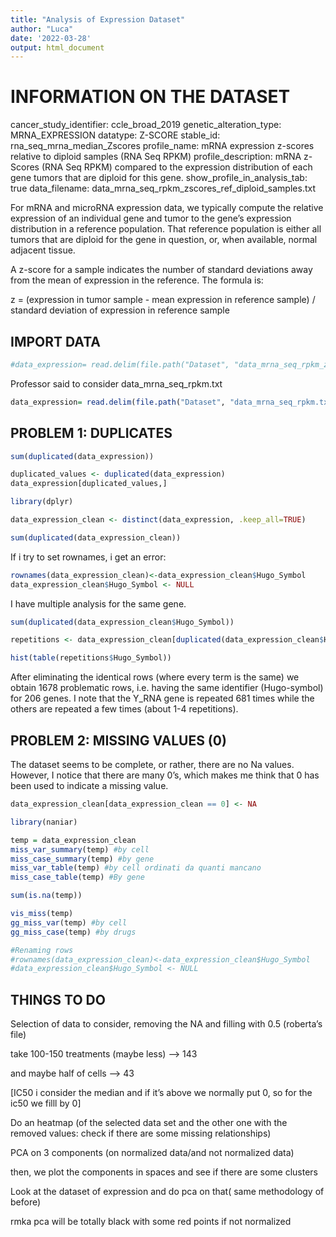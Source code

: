 ```yaml
---
title: "Analysis of Expression Dataset"
author: "Luca"
date: '2022-03-28'
output: html_document
---
```



# INFORMATION ON THE DATASET
cancer_study_identifier: ccle_broad_2019
genetic_alteration_type: MRNA_EXPRESSION
datatype: Z-SCORE
stable_id: rna_seq_mrna_median_Zscores
profile_name: mRNA expression z-scores relative to diploid samples (RNA Seq RPKM)
profile_description: mRNA z-Scores (RNA Seq RPKM) compared to the expression distribution of each gene tumors that are diploid for this gene.
show_profile_in_analysis_tab: true
data_filename: data_mrna_seq_rpkm_zscores_ref_diploid_samples.txt

For mRNA and microRNA expression data, we typically compute the relative expression of an individual gene and tumor to the gene's expression distribution in a reference population. That reference population is either all tumors that are diploid for the gene in question, or, when available, normal adjacent tissue.

A z-score for a sample indicates the number of standard deviations away from the mean of expression in the reference. The formula is:

z = (expression in tumor sample - mean expression in reference sample) / standard deviation of expression in reference sample

## IMPORT DATA

```r
#data_expression= read.delim(file.path("Dataset", "data_mrna_seq_rpkm_zscores_ref_diploid_samples.txt"), header = TRUE, comment.char = '#')

```

Professor said to consider  data_mrna_seq_rpkm.txt

```r
data_expression= read.delim(file.path("Dataset", "data_mrna_seq_rpkm.txt"), header = TRUE, comment.char = '#')

```

## PROBLEM 1: DUPLICATES 

```r
sum(duplicated(data_expression))
```

```r
duplicated_values <- duplicated(data_expression)
data_expression[duplicated_values,]
```
```r
library(dplyr)
```

```r
data_expression_clean <- distinct(data_expression, .keep_all=TRUE)
```

```r
sum(duplicated(data_expression_clean))
```

If i try to set rownames, i get an error:  

```r
rownames(data_expression_clean)<-data_expression_clean$Hugo_Symbol
data_expression_clean$Hugo_Symbol <- NULL
```
I have multiple analysis for the same gene.

```r
sum(duplicated(data_expression_clean$Hugo_Symbol))
```

```r
repetitions <- data_expression_clean[duplicated(data_expression_clean$Hugo_Symbol),]
```

```r
hist(table(repetitions$Hugo_Symbol))
```

After eliminating the identical rows (where every term is the same) we obtain 1678 problematic rows, i.e. having the same identifier (Hugo-symbol) for 206 genes. I note that the Y_RNA gene is repeated 681 times while the others are repeated a few times (about 1-4 repetitions).

## PROBLEM 2: MISSING VALUES (0)

The dataset seems to be complete, or rather, there are no Na values. However, I notice that there are many 0's, which makes me think that 0 has been used to indicate a missing value. 

```r
data_expression_clean[data_expression_clean == 0] <- NA
```

```r
library(naniar)
```


```r
temp = data_expression_clean 
miss_var_summary(temp) #by cell
miss_case_summary(temp) #by gene
miss_var_table(temp) #by cell ordinati da quanti mancano
miss_case_table(temp) #By gene

sum(is.na(temp))

vis_miss(temp)
gg_miss_var(temp) #by cell
gg_miss_case(temp) #by drugs
```



```r
#Renaming rows
#rownames(data_expression_clean)<-data_expression_clean$Hugo_Symbol
#data_expression_clean$Hugo_Symbol <- NULL
```

## THINGS TO DO 

Selection of data to consider, removing the NA and filling with 0.5 (roberta's file)

take 100-150 treatments (maybe less) –> 143

and maybe half of cells –> 43

[IC50 i consider the median and if it's above we normally put 0, so for the ic50 we filll by 0]

Do an heatmap (of the selected data set and the other one with the removed values: check if there are some missing relationships)

PCA on 3 components (on normalized data/and not normalized data)

then, we plot the components in spaces and see if there are some clusters

Look at the dataset of expression and do pca on that( same methodology of before)

rmka pca will be totally black with some red points if not normalized

